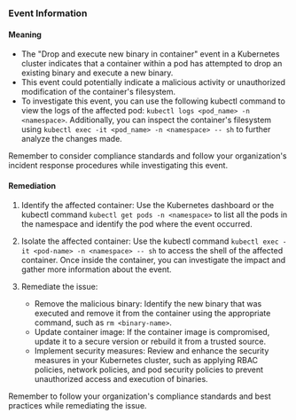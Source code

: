 
### Event Information

#### Meaning

- The "Drop and execute new binary in container" event in a Kubernetes cluster indicates that a container within a pod has attempted to drop an existing binary and execute a new binary.
- This event could potentially indicate a malicious activity or unauthorized modification of the container's filesystem.
- To investigate this event, you can use the following kubectl command to view the logs of the affected pod: `kubectl logs <pod_name> -n <namespace>`. Additionally, you can inspect the container's filesystem using `kubectl exec -it <pod_name> -n <namespace> -- sh` to further analyze the changes made.

Remember to consider compliance standards and follow your organization's incident response procedures while investigating this event.

#### Remediation

1. Identify the affected container: Use the Kubernetes dashboard or the kubectl command `kubectl get pods -n <namespace>` to list all the pods in the namespace and identify the pod where the event occurred.

2. Isolate the affected container: Use the kubectl command `kubectl exec -it <pod-name> -n <namespace> -- sh` to access the shell of the affected container. Once inside the container, you can investigate the impact and gather more information about the event.

3. Remediate the issue:
   - Remove the malicious binary: Identify the new binary that was executed and remove it from the container using the appropriate command, such as `rm <binary-name>`.
   - Update container image: If the container image is compromised, update it to a secure version or rebuild it from a trusted source.
   - Implement security measures: Review and enhance the security measures in your Kubernetes cluster, such as applying RBAC policies, network policies, and pod security policies to prevent unauthorized access and execution of binaries.

Remember to follow your organization's compliance standards and best practices while remediating the issue.

